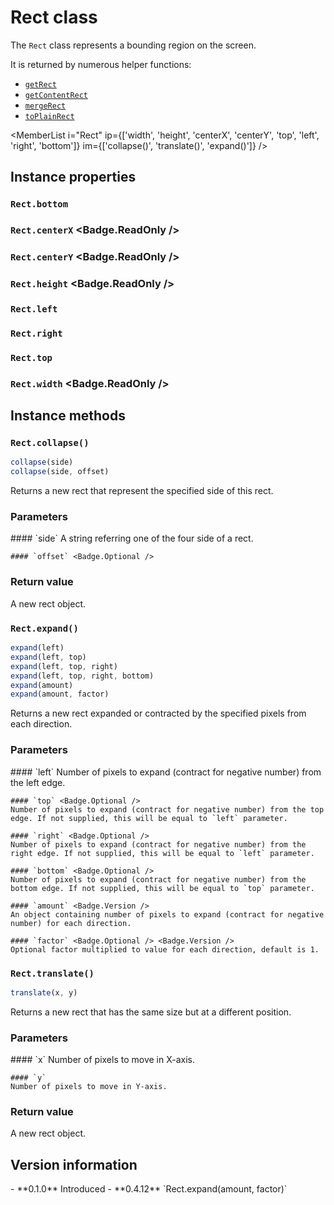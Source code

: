<Module name="zeta-dom" />

# Rect class

The `Rect` class represents a bounding region on the screen.

It is returned by numerous helper functions:

- [`getRect`](:)
- [`getContentRect`](:)
- [`mergeRect`](:)
- [`toPlainRect`](:)

<MemberList
    i="Rect"
    ip={['width', 'height', 'centerX', 'centerY', 'top', 'left', 'right', 'bottom']}
    im={['collapse()', 'translate()', 'expand()']}
/>

## Instance properties

### `Rect.bottom`

### `Rect.centerX` <Badge.ReadOnly />

### `Rect.centerY` <Badge.ReadOnly />

### `Rect.height` <Badge.ReadOnly />

### `Rect.left`

### `Rect.right`

### `Rect.top`

### `Rect.width` <Badge.ReadOnly />

## Instance methods

### `Rect.collapse()`

```javascript
collapse(side)
collapse(side, offset)
```

Returns a new rect that represent the specified side of this rect.

### Parameters

<dl>
    #### `side`
    A string referring one of the four side of a rect.

    #### `offset` <Badge.Optional />
</dl>

### Return value

A new rect object.

### `Rect.expand()`

```javascript
expand(left)
expand(left, top)
expand(left, top, right)
expand(left, top, right, bottom)
expand(amount)
expand(amount, factor)
```

Returns a new rect expanded or contracted by the specified pixels from each direction.

### Parameters

<dl>
    #### `left`
    Number of pixels to expand (contract for negative number) from the left edge.

    #### `top` <Badge.Optional />
    Number of pixels to expand (contract for negative number) from the top edge. If not supplied, this will be equal to `left` parameter.

    #### `right` <Badge.Optional />
    Number of pixels to expand (contract for negative number) from the right edge. If not supplied, this will be equal to `left` parameter.

    #### `bottom` <Badge.Optional />
    Number of pixels to expand (contract for negative number) from the bottom edge. If not supplied, this will be equal to `top` parameter.

    #### `amount` <Badge.Version />
    An object containing number of pixels to expand (contract for negative number) for each direction.

    #### `factor` <Badge.Optional /> <Badge.Version />
    Optional factor multiplied to value for each direction, default is 1.
</dl>

### `Rect.translate()`

```javascript
translate(x, y)
```

Returns a new rect that has the same size but at a different position.

### Parameters

<dl>
    #### `x`
    Number of pixels to move in X-axis.

    #### `y`
    Number of pixels to move in Y-axis.

</dl>

### Return value

A new rect object.

## Version information

<VersionTimeline module="zeta-dom">
- **0.1.0** Introduced
- **0.4.12** `Rect.expand(amount, factor)`
</VersionTimeline>
